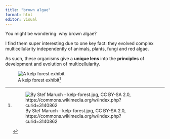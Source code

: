 ```yaml
---
title: "brown algae"
format: html
editor: visual
---
```


You might be wondering: why brown algae?

I find them super interesting due to one key fact: they evolved complex multicellularity independently of animals, plants, fungi and red algae.

As such, these organisms give a **unique lens** into the **principles** of development and evolution of multicellularity.

![A kelp forest exhibit[^1]](https://upload.wikimedia.org/wikipedia/commons/8/8e/Kelp-forest-Monterey.jpg)

[^1]: ![By Stef Maruch - kelp-forest.jpg, CC BY-SA 2.0, https://commons.wikimedia.org/w/index.php?curid=3140862](https://upload.wikimedia.org/wikipedia/commons/8/8e/Kelp-forest-Monterey.jpg)

[^2]: ![By Stef Maruch - kelp-forest.jpg, CC BY-SA 2.0, https://commons.wikimedia.org/w/index.php?curid=3140862](https://upload.wikimedia.org/wikipedia/commons/8/8e/Kelp-forest-Monterey.jpg)
